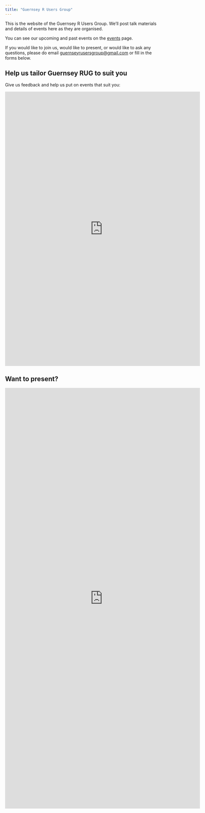 ```yaml
---
title: "Guernsey R Users Group"
---
```


This is the website of the Guernsey R Users Group.
We'll post talk materials and details of events here as they are organised.

You can see our upcoming and past events on the [events](events.qmd) page.

If you would like to join us, would like to present, or would like to ask any questions, please do email [guernseyrusersgroup@gmail.com](mailto:guernseyrusersgroup@gmail.com) or fill in the forms below.

::: {.panel-tabset}

## Help us tailor Guernsey RUG to suit you

Give us feedback and help us put on events that suit you:

<iframe src="https://docs.google.com/forms/d/e/1FAIpQLSd6Pqt_eNma1budWm0T6nYzMuOqzpCXMaPS7mNqN66UpPcA4g/viewform?embedded=true" width="640" height="900" frameborder="0" marginheight="0" marginwidth="0">Loading…</iframe>

## Want to present?

<iframe src="https://docs.google.com/forms/d/e/1FAIpQLScT3m9NxyzQv9aDzrYzByA7bsLfsHwBvMho-8dBBpDtg-o0cg/viewform?embedded=true" width="640" height="1380" frameborder="0" marginheight="0" marginwidth="0">Loading…</iframe>

:::